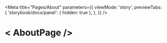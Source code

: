 
<Meta
  title="Pages/About"
  parameters={{
    viewMode: 'story',
    previewTabs: {
      'storybook/docs/panel': { hidden: true },
    },
  }}
/>

# < AboutPage />

<Canvas>
  <Story name="Default">
    <Page.layout>
      <Page />
    </Page.layout>
  </Story>
</Canvas>
